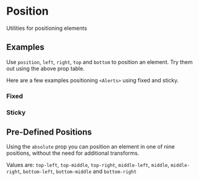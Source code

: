 
<Meta title="Utilities/Position" component={Lookingglass} argTypes={stories.argTypes} />

# Position

Utilities for positioning elements

<Canvas>
    <Story story={stories.PositionProps} name="Position Props" />
</Canvas>

<ArgsTable story="Position Props" />

## Examples

Use `position`, `left`, `right`, `top` and `bottom` to position an element.
Try them out using the above prop table.

Here are a few examples positioning `<Alerts>` using fixed and sticky.

### Fixed

<Canvas>
    <Story story={stories.Fixed} />
</Canvas>

### Sticky

<Canvas>
    <Story story={stories.Sticky} />
</Canvas>

## Pre-Defined Positions

Using the `absolute` prop you can position an element in one of nine positions, without the need for additional transforms.

Values are: `top-left`,
`top-middle`,
`top-right`,
`middle-left`,
`middle`,
`middle-right`,
`bottom-left`,
`bottom-middle` and `bottom-right`

<Canvas>
    <Story story={stories.Absolute} />
</Canvas>

<Canvas>
    <Story story={stories.AbsoluteButton} />
</Canvas>
